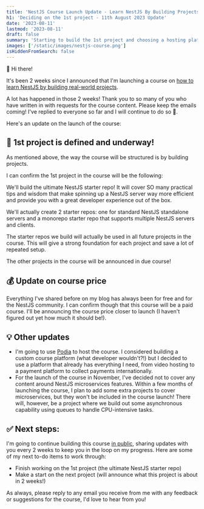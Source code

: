 ```yaml
---
title: 'NestJS Course Launch Update - Learn NestJS By Building Projects'
h1: 'Deciding on the 1st project - 11th August 2023 Update'
date: '2023-08-11'
lastmod: '2023-08-11'
draft: false
summary: 'Starting to build the 1st project and choosing a hosting platform!'
images: ['/static/images/nestjs-course.png']
isHiddenFromSearch: false
---
```


👋 Hi there!

It's been 2 weeks since I announced that I'm launching a course on [how to learn NestJS by building real-world projects](/nestjs-course).

A lot has happened in those 2 weeks! Thank you to so many of you who have written in with requests for the course content. Please keep the emails coming! I've replied to everyone so far and I will continue to do so 🫡.

Here's an update on the launch of the course:

## 🚀 1st project is defined and underway!

As mentioned above, the way the course will be structured is by building projects.

I can confirm the 1st project in the course will be the following:

We'll build the ultimate NestJS starter repo! It will cover SO many practical tips and wisdom that make spinning up a NestJS server way more efficient and provide you with a great developer experience out of the box.

We'll actually create 2 starter repos: one for standard NestJS standalone servers and a monorepo starter repo that supports multiple NestJS servers and clients.

The starter repos we build will actually be used in all future projects in the course. This will give a strong foundation for each project and save a lot of repeated setup.

The other projects in the course will be announced in due course!

## 💰 Update on course price

Everything I've shared before on my blog has always been for free and for the NestJS community. I can confirm though that this course will be a paid course. I'll be announcing the course price closer to launch (I haven't figured out yet how much it should be!).

## 💡 Other updates

- I'm going to use [Podia](https://podia.com/) to host the course. I considered building a custom course platform (what developer wouldn't?!) but I decided to use a platform that already has everything I need, from video hosting to a payment platform to collect payments internationally.
- For the launch of the course in November, I've decided not to cover any content around NestJS microservices features. Within a few months of launching the course, I plan to add some extra projects to cover microservices, but they won't be included in the course launch! There will, however, be a project where we build out some asynchronous capability using queues to handle CPU-intensive tasks.

## ✅ Next steps:

I'm going to continue building this course [in public](/nestjs-course/launch-updates), sharing updates with you every 2 weeks to keep you in the loop on my progress. Here are some of my next to-do items to work through:

- Finish working on the 1st project (the ultimate NestJS starter repo)
- Make a start on the next project (will announce what this project is about in 2 weeks!)

As always, please reply to any email you receive from me with any feedback or suggestions for the course, I'd love to hear from you!
